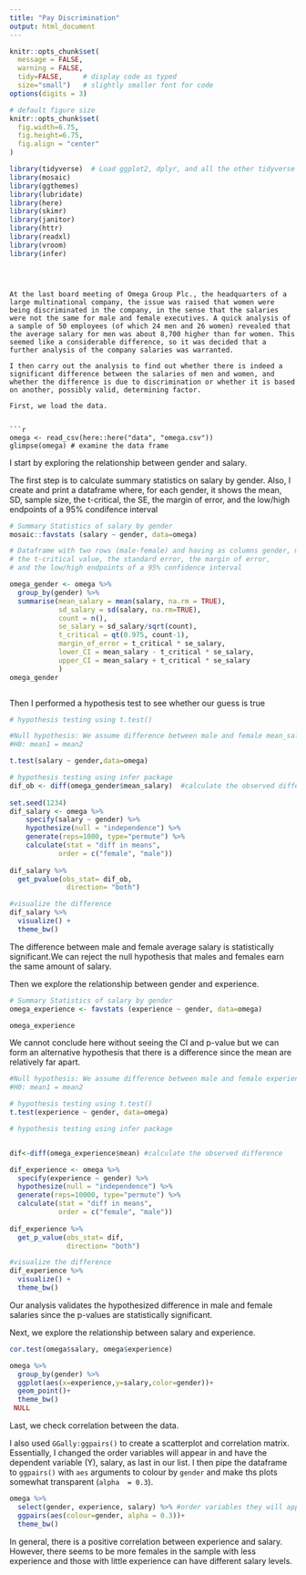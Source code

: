 ```yaml
---
title: "Pay Discrimination"
output: html_document
---
```



```r
knitr::opts_chunk$set(
  message = FALSE, 
  warning = FALSE, 
  tidy=FALSE,     # display code as typed
  size="small")   # slightly smaller font for code
options(digits = 3)

# default figure size
knitr::opts_chunk$set(
  fig.width=6.75, 
  fig.height=6.75,
  fig.align = "center"
)
```


```r
library(tidyverse)  # Load ggplot2, dplyr, and all the other tidyverse packages
library(mosaic)
library(ggthemes)
library(lubridate)
library(here)
library(skimr)
library(janitor)
library(httr)
library(readxl)
library(vroom)
library(infer)
```
```



At the last board meeting of Omega Group Plc., the headquarters of a large multinational company, the issue was raised that women were being discriminated in the company, in the sense that the salaries were not the same for male and female executives. A quick analysis of a sample of 50 employees (of which 24 men and 26 women) revealed that the average salary for men was about 8,700 higher than for women. This seemed like a considerable difference, so it was decided that a further analysis of the company salaries was warranted. 

I then carry out the analysis to find out whether there is indeed a significant difference between the salaries of men and women, and whether the difference is due to discrimination or whether it is based on another, possibly valid, determining factor. 

First, we load the data.


```r
omega <- read_csv(here::here("data", "omega.csv"))
glimpse(omega) # examine the data frame
```

I start by exploring the relationship between gender and salary.

The first step is to calculate summary statistics on salary by gender. Also, I create and print a dataframe where, for each gender, it shows the mean, SD, sample size, the t-critical, the SE, the margin of error, and the low/high endpoints of a 95% condifence interval

```r
# Summary Statistics of salary by gender
mosaic::favstats (salary ~ gender, data=omega)

# Dataframe with two rows (male-female) and having as columns gender, mean, SD, sample size, 
# the t-critical value, the standard error, the margin of error, 
# and the low/high endpoints of a 95% confidence interval

omega_gender <- omega %>%
  group_by(gender) %>%
  summarise(mean_salary = mean(salary, na.rm = TRUE),
            sd_salary = sd(salary, na.rm=TRUE),
            count = n(),
            se_salary = sd_salary/sqrt(count),
            t_critical = qt(0.975, count-1), 
            margin_of_error = t_critical * se_salary,
            lower_CI = mean_salary - t_critical * se_salary,
            upper_CI = mean_salary + t_critical * se_salary
            )
omega_gender



```

Then I performed a hypothesis test to see whether our guess is true

```r
# hypothesis testing using t.test() 

#Null hypothesis: We assume difference between male and female mean_salary is zero.
#H0: mean1 = mean2

t.test(salary ~ gender,data=omega)

# hypothesis testing using infer package
dif_ob <- diff(omega_gender$mean_salary)  #calculate the observed difference
          
set.seed(1234)
dif_salary <- omega %>%
    specify(salary ~ gender) %>%
    hypothesize(null = "independence") %>%
    generate(reps=1000, type="permute") %>% 
    calculate(stat = "diff in means",
            order = c("female", "male"))
  
dif_salary %>% 
  get_pvalue(obs_stat= dif_ob,
              direction= "both")

#visualize the difference
dif_salary %>% 
  visualize() +
  theme_bw()


```


The difference between male and female average salary is statistically significant.We can reject the null hypothesis that males and females earn the same amount of salary.

Then we explore the relationship between gender and experience. 


```r
# Summary Statistics of salary by gender
omega_experience <- favstats (experience ~ gender, data=omega)

omega_experience
```


We cannot conclude here without seeing the CI and p-value but we can form an alternative hypothesis that there is a difference since the mean are relatively far apart.
```r
#Null hypothesis: We assume difference between male and female experience is zero.
#H0: mean1 = mean2

# hypothesis testing using t.test() 
t.test(experience ~ gender, data=omega)

# hypothesis testing using infer package


dif<-diff(omega_experience$mean) #calculate the observed difference

dif_experience <- omega %>%
  specify(experience ~ gender) %>%
  hypothesize(null = "independence") %>%
  generate(reps=10000, type="permute") %>% 
  calculate(stat = "diff in means",
            order = c("female", "male"))
  
dif_experience %>% 
  get_p_value(obs_stat= dif,
              direction= "both")

#visualize the difference
dif_experience %>% 
  visualize() +
  theme_bw()
```

Our analysis validates the hypothesized difference in male and female salaries since the p-values are statistically significant.


Next, we explore the relationship between salary and experience. 

```r

cor.test(omega$salary, omega$experience)

omega %>% 
  group_by(gender) %>% 
  ggplot(aes(x=experience,y=salary,color=gender))+
  geom_point()+
  theme_bw()
 NULL

```


Last, we check correlation between the data.

I also used `GGally:ggpairs()` to create a scatterplot and correlation matrix. Essentially, I changed the order variables will appear in and have the dependent variable (Y), salary, as last in our list. I then pipe the dataframe to `ggpairs()` with `aes` arguments to colour by `gender` and make ths plots somewhat transparent (`alpha  = 0.3`).

```r
omega %>% 
  select(gender, experience, salary) %>% #order variables they will appear in ggpairs()
  ggpairs(aes(colour=gender, alpha = 0.3))+
  theme_bw()
```

 
 In general, there is a positive correlation between experience and salary. However, there seems to be more females in the sample with less experience and those with little experience can have different salary levels.



